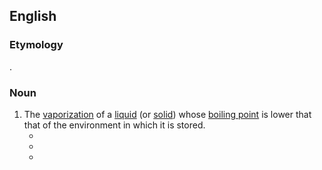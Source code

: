 {{also|boil off}}
==English==

===Etymology===
{{compound|boil|off|lang=en}}.

===Noun===
{{en-noun|~}}

# The [[vaporization]] of a [[liquid]] (or [[solid]]) whose [[boiling point]] is lower that that of the environment in which it is stored.
#* {{quote-book|year=1970|author=Lawrence William Jones|title=Toward a Liquid Hydrogen Fuel Economy|page=11|passage=One would not be able to return from an extended holiday and drive off in the family car in view of the '''boiloff''' from even the best insulated tank.}}
#* {{quote-book|year=1991|author=Verne Carlson, Sylvia Carlson|title=Professional Lighting Handbook|page=209|passage="'''Boiloff'''" of the tungsten from the filament that adheres to the inside of a tungsten-standard bulb blade}}
#* {{quote-book|year=1994|author=R. D. Langenkamp|title=Handbook of Oil Industry Terms and Phrases|page=40|passage='''BOILOFF''' The vaporization or gasification of liquefied natural gas […]. '''Boiloff''' occurs when the holding vessel's insulation fails to maintain the temperature to keep the gas in liquid form.}}